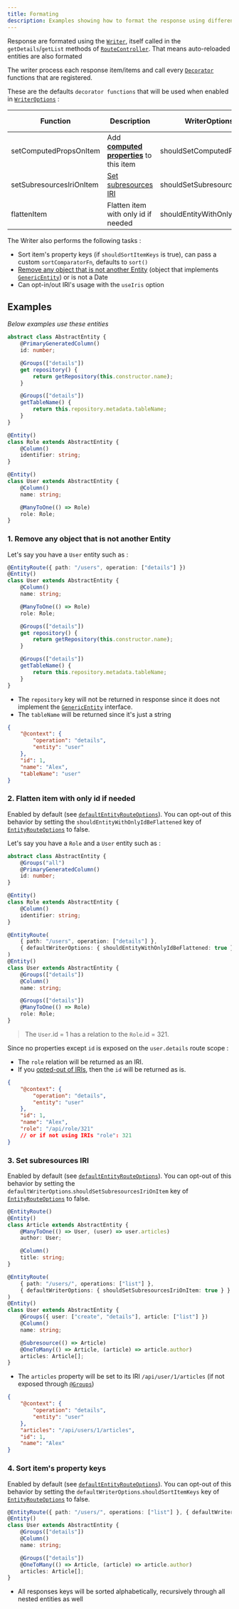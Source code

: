 ```yaml
---
title: Formating
description: Examples showing how to format the response using different options.
---
```


Response are formated using the [`Writer`](/definitions/classes/writer), itself called in the `getDetails`/`getList`
methods of [`RouteController`](/definitions/classes/routecontroller). That means auto-reloaded entities are also
formated

The writer process each response item/items and call every [`Decorator`](/definitions/classes/decorator) functions that
are registered.

These are the defaults `decorator functions` that will be used when enabled in
[`WriterOptions`](/definitions#writeroptions) :

| Function                 | Description                                                                         | WriterOptions's key               | Default enabled |
| ------------------------ | ----------------------------------------------------------------------------------- | --------------------------------- | --------------- |
| setComputedPropsOnItem   | Add [**computed properties**](/entity-groups/groups/computed-property) to this item | shouldSetComputedPropsOnItem      | true            |
| setSubresourcesIriOnItem | [Set subresources IRI](/entity-routes/subresources/introduction#format-in-response) | shouldSetSubresourcesIriOnItem    | true            |
| flattenItem              | Flatten item with only id if needed                                                 | shouldEntityWithOnlyIdBeFlattened | true            |

The Writer also performs the following tasks :

-   Sort item's property keys (if `shouldSortItemKeys` is true), can pass a custom `sortComparatorFn`, defaults to
    `sort()`
-   [Remove any object that is not another Entity](#1-remove-any-object-that-is-not-another-entity) (object that
    implements [`GenericEntity`](/definitions/interfaces/genericentity)) or is not a Date
-   Can opt-in/out IRI's usage with the `useIris` option

## Examples

_Below examples use these entities_

```ts
abstract class AbstractEntity {
    @PrimaryGeneratedColumn()
    id: number;

    @Groups(["details"])
    get repository() {
        return getRepository(this.constructor.name);
    }

    @Groups(["details"])
    getTableName() {
        return this.repository.metadata.tableName;
    }
}

@Entity()
class Role extends AbstractEntity {
    @Column()
    identifier: string;
}

@Entity()
class User extends AbstractEntity {
    @Column()
    name: string;

    @ManyToOne(() => Role)
    role: Role;
}
```

### 1. Remove any object that is not another Entity

Let's say you have a `User` entity such as :

```ts
@EntityRoute({ path: "/users", operation: ["details"] })
@Entity()
class User extends AbstractEntity {
    @Column()
    name: string;

    @ManyToOne(() => Role)
    role: Role;

    @Groups(["details"])
    get repository() {
        return getRepository(this.constructor.name);
    }

    @Groups(["details"])
    getTableName() {
        return this.repository.metadata.tableName;
    }
}
```

-   The `repository` key will not be returned in response since it does not implement the
    [`GenericEntity`](/definitions/interfaces/genericentity) interface.
-   The `tableName` will be returned since it's just a string

```json bottomLeft="GET:/users/1"
{
    "@context": {
        "operation": "details",
        "entity": "user"
    },
    "id": 1,
    "name": "Alex",
    "tableName": "user"
}
```

### 2. Flatten item with only id if needed

<Info>


Enabled by default (see [`defaultEntityRouteOptions`](/definitions#const-defaultentityrouteoptions)). You can opt-out of
this behavior by setting the `shouldEntityWithOnlyIdBeFlattened` key of
[`EntityRouteOptions`](/definitions#entityrouteoptions) to false.

</Info>


Let's say you have a `Role` and a `User` entity such as :

```ts {13}
abstract class AbstractEntity {
    @Groups("all")
    @PrimaryGeneratedColumn()
    id: number;
}

@Entity()
class Role extends AbstractEntity {
    @Column()
    identifier: string;
}

@EntityRoute(
    { path: "/users", operation: ["details"] },
    { defaultWriterOptions: { shouldEntityWithOnlyIdBeFlattened: true } }
)
@Entity()
class User extends AbstractEntity {
    @Groups(["details"])
    @Column()
    name: string;

    @Groups(["details"])
    @ManyToOne(() => Role)
    role: Role;
}
```

> The `User`.id = 1 has a relation to the `Role`.id = 321.

Since no properties except `id` is exposed on the `user.details` route scope :

-   The `role` relation will be returned as an IRI.
-   If you [opted-out of IRIs](/groups/introduction#relations-iris), then the `id` will be returned as is.

```json bottomLeft="GET:/users/1"
{
    "@context": {
        "operation": "details",
        "entity": "user"
    },
    "id": 1,
    "name": "Alex",
    "role": "/api/role/321"
    // or if not using IRIs "role": 321
}
```

### 3. Set subresources IRI

<Info>


Enabled by default (see [`defaultEntityRouteOptions`](/definitions#const-defaultentityrouteoptions)). You can opt-out of
this behavior by setting the `defaultWriterOptions`.`shouldSetSubresourcesIriOnItem` key of
[`EntityRouteOptions`](/definitions#entityrouteoptions) to false.

</Info>


```typescript {11}
@EntityRoute()
@Entity()
class Article extends AbstractEntity {
    @ManyToOne(() => User, (user) => user.articles)
    author: User;

    @Column()
    title: string;
}

@EntityRoute(
    { path: "/users/", operations: ["list"] },
    { defaultWriterOptions: { shouldSetSubresourcesIriOnItem: true } }
)
@Entity()
class User extends AbstractEntity {
    @Groups({ user: ["create", "details"], article: ["list"] })
    @Column()
    name: string;

    @Subresource(() => Article)
    @OneToMany(() => Article, (article) => article.author)
    articles: Article[];
}
```

-   The `articles` property will be set to its IRI `/api/user/1/articles` (if not exposed through
    [`@Groups`](/definitions#groups))

```json {6} bottomLeft="GET:/users/1"
{
    "@context": {
        "operation": "details",
        "entity": "user"
    },
    "articles": "/api/users/1/articles",
    "id": 1,
    "name": "Alex"
}
```

### 4. Sort item's property keys

<Info>


Enabled by default (see [`defaultEntityRouteOptions`](/definitions#const-defaultentityrouteoptions)). You can opt-out of
this behavior by setting the `defaultWriterOptions`.`shouldSortItemKeys` key of
[`EntityRouteOptions`](/definitions#entityrouteoptions) to false.

</Info>


```typescript {1}
@EntityRoute({ path: "/users/", operations: ["list"] }, { defaultWriterOptions: { shouldSortItemKeys: true } })
@Entity()
class User extends AbstractEntity {
    @Groups(["details"])
    @Column()
    name: string;

    @Groups(["details"])
    @OneToMany(() => Article, (article) => article.author)
    articles: Article[];
}
```

-   All responses keys will be sorted alphabetically, recursively through all nested entities as well
